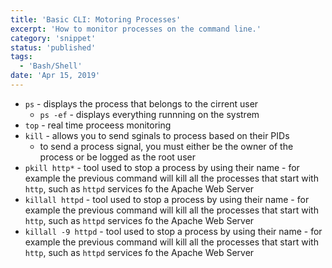 ```yaml
---
title: 'Basic CLI: Motoring Processes'
excerpt: 'How to monitor processes on the command line.'
category: 'snippet'
status: 'published'
tags:
  - 'Bash/Shell'
date: 'Apr 15, 2019'
---
```


- `ps` - displays the process that belongs to the cirrent user
  - `ps -ef` - displays everything runnning on the systrem
- `top` - real time proceess monitoring
- `kill` - allows you to send sginals to process based on their PIDs
  - to send a process signal, you must either be the owner of the process or be logged as the root user
- `pkill http*` - tool used to stop a process by using their name - for example the previous command will kill all the processes that start with `http`, such as `httpd` services fo the Apache Web Server
- `killall httpd` - tool used to stop a process by using their name - for example the previous command will kill all the processes that start with `http`, such as `httpd` services fo the Apache Web Server
- `killall -9 httpd` - tool used to stop a process by using their name - for example the previous command will kill all the processes that start with `http`, such as `httpd` services fo the Apache Web Server
